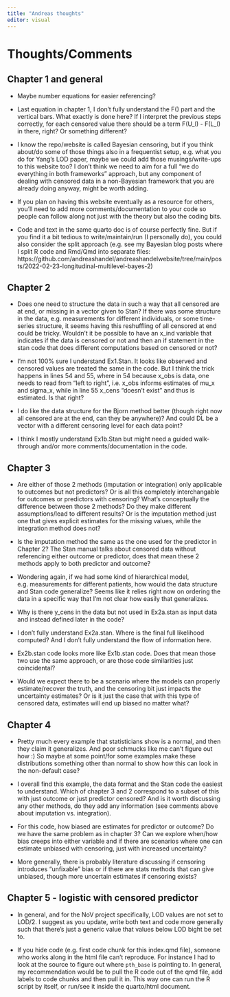 ```yaml
---
title: "Andreas thoughts"
editor: visual
---
```


# Thoughts/Comments

## Chapter 1 and general

-   Maybe number equations for easier referencing?

-   Last equation in chapter 1, I don't fully understand the F() part and the vertical bars. What exactly is done here? If I interpret the previous steps correctly, for each censored value there should be a term F(U_l) - F(L_l) in there, right? Or something different?

-   I know the repo/website is called Bayesian censoring, but if you think about/do some of those things also in a frequentist setup, e.g. what you do for Yang's LOD paper, maybe we could add those musings/write-ups to this website too? I don't think we need to aim for a full "we do everything in both frameworks" approach, but any component of dealing with censored data in a non-Bayesian framework that you are already doing anyway, might be worth adding.

-   If you plan on having this website eventually as a resource for others, you'll need to add more comments/documentation to your code so people can follow along not just with the theory but also the coding bits.

-   Code and text in the same quarto doc is of course perfectly fine. But if you find it a bit tedious to write/maintain/run (I personally do), you could also consider the split approach (e.g. see my Bayesian blog posts where I split R code and Rmd/Qmd into separate files: https://github.com/andreashandel/andreashandelwebsite/tree/main/posts/2022-02-23-longitudinal-multilevel-bayes-2)

## Chapter 2

-   Does one need to structure the data in such a way that all censored are at end, or missing in a vector given to Stan? If there was some structure in the data, e.g. measurements for different individuals, or some time-series structure, it seems having this reshuffling of all censored at end could be tricky. Wouldn't it be possible to have an x_ind variable that indicates if the data is censored or not and then an if statement in the stan code that does different computations based on censored or not?

-   I'm not 100% sure I understand Ex1.Stan. It looks like observed and censored values are treated the same in the code. But I think the trick happens in lines 54 and 55, where in 54 because x_obs is data, one needs to read from "left to right", i.e. x_obs informs estimates of mu_x and sigma_x, while in line 55 x_cens "doesn't exist" and thus is estimated. Is that right?

-   I do like the data structure for the Bjorn method better (though right now all censored are at the end, can they be anywhere)? And could DL be a vector with a different censoring level for each data point?

-   I think I mostly understand Ex1b.Stan but might need a guided walk-through and/or more comments/documentation in the code.

## Chapter 3

-   Are either of those 2 methods (imputation or integration) only applicable to outcomes but not predictors? Or is all this completely interchangable for outcomes or predictors with censoring? What's conceptually the difference between those 2 methods? Do they make different assumptions/lead to different results? Or is the imputation method just one that gives explicit estimates for the missing values, while the integration method does not?

-   Is the imputation method the same as the one used for the predictor in Chapter 2? The Stan manual talks about censored data without referencing either outcome or predictor, does that mean these 2 methods apply to both predictor and outcome?

-   Wondering again, if we had some kind of hierarchical model, e.g. measurements for different patients, how would the data structure and Stan code generalize? Seems like it relies right now on ordering the data in a specific way that I'm not clear how easily that generalizes.

-   Why is there y_cens in the data but not used in Ex2a.stan as input data and instead defined later in the code?

-   I don't fully understand Ex2a.stan. Where is the final full likelihood computed? And I don't fully understand the flow of information here.

-   Ex2b.stan code looks more like Ex1b.stan code. Does that mean those two use the same approach, or are those code similarities just coincidental?

-   Would we expect there to be a scenario where the models can properly estimate/recover the truth, and the censoring bit just impacts the uncertainty estimates? Or is it just the case that with this type of censored data, estimates will end up biased no matter what?

## Chapter 4

-   Pretty much every example that statisticians show is a normal, and then they claim it generalizes. And poor schmucks like me can't figure out how :) So maybe at some point/for some examples make these distributions something other than normal to show how this can look in the non-default case?

-   I overall find this example, the data format and the Stan code the easiest to understand. Which of chapter 3 and 2 correspond to a subset of this with just outcome or just predictor censored? And is it worth discussing any other methods, do they add any information (see comments above about imputation vs. integration).

-   For this code, how biased are estimates for predictor or outcome? Do we have the same problem as in chapter 3? Can we explore when/how bias creeps into either variable and if there are scenarios where one can estimate unbiased with censoring, just with increased uncertainty?

-   More generally, there is probably literature discussing if censoring introduces "unfixable" bias or if there are stats methods that can give unbiased, though more uncertain estimates if censoring exists?

## Chapter 5 - logistic with censored predictor

-   In general, and for the NoV project specifically, LOD values are not set to LOD/2. I suggest as you update, write both text and code more generally such that there's just a generic value that values below LOD bight be set to.

-   If you hide code (e.g. first code chunk for this index.qmd file), someone who works along in the html file can't reproduce. For instance I had to look at the source to figure out where `pth_base` is pointing to. In general, my recommendation would be to pull the R code out of the qmd file, add labels to code chunks and then pull it in. This way one can run the R script by itself, or run/see it inside the quarto/html document.
